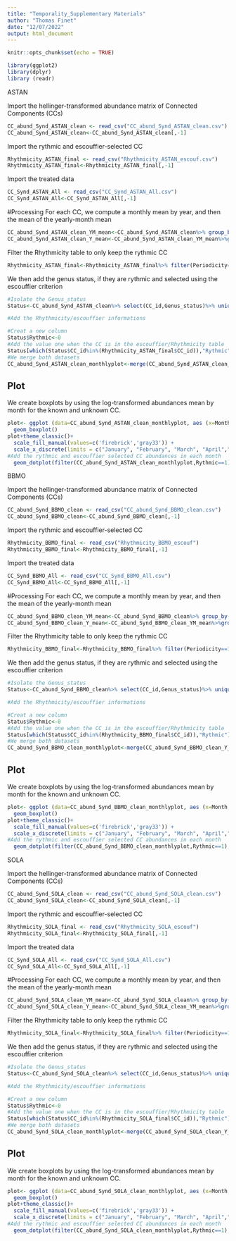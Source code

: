 ---
title: "Temporality_Supplementary Materials"
author: "Thomas Finet"
date: "12/07/2022"
output: html_document
---

```{r }
knitr::opts_chunk$set(echo = TRUE)

library(ggplot2)
library(dplyr)
library (readr)
```



################################################################  ASTAN  ######################################################



Import the hellinger-transformed abundance matrix of Connected Components (CCs)

```{r}
CC_abund_Synd_ASTAN_clean <- read_csv("CC_abund_Synd_ASTAN_clean.csv")
CC_abund_Synd_ASTAN_clean<-CC_abund_Synd_ASTAN_clean[,-1]

```

Import the rythmic and escouffier-selected CC
```{r}
Rhythmicity_ASTAN_final <- read_csv("Rhythmicity_ASTAN_escouf.csv")
Rhythmicity_ASTAN_final<-Rhythmicity_ASTAN_final[,-1]
```

Import the treated data
```{r}
CC_Synd_ASTAN_All <- read_csv("CC_Synd_ASTAN_All.csv")
CC_Synd_ASTAN_All<-CC_Synd_ASTAN_All[,-1]
```

#Processing
For each CC, we compute a monthly mean by year, and then the mean of the yearly-month mean
```{r}
CC_abund_Synd_ASTAN_clean_YM_mean<-CC_abund_Synd_ASTAN_clean%>% group_by(CC_id, Month,Year)%>% summarize(mean_abundance_month_year= mean(abundance))
CC_abund_Synd_ASTAN_clean_Y_mean<-CC_abund_Synd_ASTAN_clean_YM_mean%>%group_by(CC_id,Month)%>% summarize(mean_abundance_year= mean(mean_abundance_month_year))
```

Filter the Rhythmicity table to only keep the rythmic CC 

```{r}
Rhythmicity_ASTAN_final<-Rhythmicity_ASTAN_final%>% filter(Periodicity==1)
```

We then add the genus status, if they are rythmic and selected using the escouffier criterion

```{r}
#Isolate the Genus_status 
Status<-CC_abund_Synd_ASTAN_clean%>% select(CC_id,Genus_status)%>% unique()

#Add the Rhythmicity/escouffier informations

#Creat a new column
Status$Rythmic<-0
#Add the value one when the CC is in the escouffier/Rhythmicity table
Status[which(Status$CC_id%in%(Rhythmicity_ASTAN_final$CC_id)),"Rythmic"]<-1
#We merge both datasets
CC_abund_Synd_ASTAN_clean_monthlyplot<-merge(CC_abund_Synd_ASTAN_clean_Y_mean,Status,by="CC_id")

```

## Plot

We create boxplots by using the log-transformed abundances mean by month for the known and unknown CC. 

```{r plot}
plot<- ggplot (data=CC_abund_Synd_ASTAN_clean_monthlyplot, aes (x=Month,y=log(mean_abundance_year), fill=Genus_status))+ 
  geom_boxplot()
plot+theme_classic()+
  scale_fill_manual(values=c('firebrick','gray33')) +
  scale_x_discrete(limits = c("January", "February", "March", "April","May","June","July","August", "September", "October","November", "December"))+
#Add the rythmic and escouffier selected CC abundances in each month
  geom_dotplot(filter(CC_abund_Synd_ASTAN_clean_monthlyplot,Rythmic==1),mapping=aes (x=Month,y=log(mean_abundance_year)),binaxis='y', binpositions="all",binwidth=0.14)
```





################################################################  BBMO  ######################################################




Import the hellinger-transformed abundance matrix of Connected Components (CCs)

```{r}
CC_abund_Synd_BBMO_clean <- read_csv("CC_abund_Synd_BBMO_clean.csv")
CC_abund_Synd_BBMO_clean<-CC_abund_Synd_BBMO_clean[,-1]

```

Import the rythmic and escouffier-selected CC
```{r}
Rhythmicity_BBMO_final <- read_csv("Rhythmicity_BBMO_escouf")
Rhythmicity_BBMO_final<-Rhythmicity_BBMO_final[,-1]
```

Import the treated data
```{r}
CC_Synd_BBMO_All <- read_csv("CC_Synd_BBMO_All.csv")
CC_Synd_BBMO_All<-CC_Synd_BBMO_All[,-1]
```

#Processing
For each CC, we compute a monthly mean by year, and then the mean of the yearly-month mean
```{r}
CC_abund_Synd_BBMO_clean_YM_mean<-CC_abund_Synd_BBMO_clean%>% group_by(CC_id, Month,Year)%>% summarize(mean_abundance_month_year= mean(abundance))
CC_abund_Synd_BBMO_clean_Y_mean<-CC_abund_Synd_BBMO_clean_YM_mean%>%group_by(CC_id,Month)%>% summarize(mean_abundance_year= mean(mean_abundance_month_year))
```

Filter the Rhythmicity table to only keep the rythmic CC

```{r}
Rhythmicity_BBMO_final<-Rhythmicity_BBMO_final%>% filter(Periodicity==1)
```

We then add the genus status, if they are rythmic and selected using the escouffier criterion

```{r}
#Isolate the Genus_status 
Status<-CC_abund_Synd_BBMO_clean%>% select(CC_id,Genus_status)%>% unique()

#Add the Rhythmicity/escouffier informations

#Creat a new column
Status$Rythmic<-0
#Add the value one when the CC is in the escouffier/Rhythmicity table
Status[which(Status$CC_id%in%(Rhythmicity_BBMO_final$CC_id)),"Rythmic"]<-1
#We merge both datasets
CC_abund_Synd_BBMO_clean_monthlyplot<-merge(CC_abund_Synd_BBMO_clean_Y_mean,Status,by="CC_id")

```

## Plot

We create boxplots by using the log-transformed abundances mean by month for the known and unknown CC. 

```{r plot}
plot<- ggplot (data=CC_abund_Synd_BBMO_clean_monthlyplot, aes (x=Month,y=log(mean_abundance_year), fill=Genus_status))+ 
  geom_boxplot()
plot+theme_classic()+
  scale_fill_manual(values=c('firebrick','gray33')) +
  scale_x_discrete(limits = c("January", "February", "March", "April","May","June","July","August", "September", "October","November", "December"))+
#Add the rythmic and escouffier selected CC abundances in each month
  geom_dotplot(filter(CC_abund_Synd_BBMO_clean_monthlyplot,Rythmic==1),mapping=aes (x=Month,y=log(mean_abundance_year)),binaxis='y', binpositions="all",binwidth=0.14)
```


################################################################  SOLA  ######################################################


Import the hellinger-transformed abundance matrix of Connected Components (CCs)

```{r}
CC_abund_Synd_SOLA_clean <- read_csv("CC_abund_Synd_SOLA_clean.csv")
CC_abund_Synd_SOLA_clean<-CC_abund_Synd_SOLA_clean[,-1]

```

Import the rythmic and escouffier-selected CC
```{r}
Rhythmicity_SOLA_final <- read_csv("Rhythmicity_SOLA_escouf")
Rhythmicity_SOLA_final<-Rhythmicity_SOLA_final[,-1]
```

Import the treated data
```{r}
CC_Synd_SOLA_All <- read_csv("CC_Synd_SOLA_All.csv")
CC_Synd_SOLA_All<-CC_Synd_SOLA_All[,-1]
```

#Processing
For each CC, we compute a monthly mean by year, and then the mean of the yearly-month mean
```{r}
CC_abund_Synd_SOLA_clean_YM_mean<-CC_abund_Synd_SOLA_clean%>% group_by(CC_id, Month,Year)%>% summarize(mean_abundance_month_year= mean(abundance))
CC_abund_Synd_SOLA_clean_Y_mean<-CC_abund_Synd_SOLA_clean_YM_mean%>%group_by(CC_id,Month)%>% summarize(mean_abundance_year= mean(mean_abundance_month_year))
```

Filter the Rhythmicity table to only keep the rythmic CC

```{r}
Rhythmicity_SOLA_final<-Rhythmicity_SOLA_final%>% filter(Periodicity==1)
```

We then add the genus status, if they are rythmic and selected using the escouffier criterion

```{r}
#Isolate the Genus_status 
Status<-CC_abund_Synd_SOLA_clean%>% select(CC_id,Genus_status)%>% unique()

#Add the Rhythmicity/escouffier informations

#Creat a new column
Status$Rythmic<-0
#Add the value one when the CC is in the escouffier/Rhythmicity table
Status[which(Status$CC_id%in%(Rhythmicity_SOLA_final$CC_id)),"Rythmic"]<-1
#We merge both datasets
CC_abund_Synd_SOLA_clean_monthlyplot<-merge(CC_abund_Synd_SOLA_clean_Y_mean,Status,by="CC_id")

```

## Plot

We create boxplots by using the log-transformed abundances mean by month for the known and unknown CC. 

```{r plot}
plot<- ggplot (data=CC_abund_Synd_SOLA_clean_monthlyplot, aes (x=Month,y=log(mean_abundance_year), fill=Genus_status))+ 
  geom_boxplot()
plot+theme_classic()+
  scale_fill_manual(values=c('firebrick','gray33')) +
  scale_x_discrete(limits = c("January", "February", "March", "April","May","June","July","August", "September", "October","November", "December"))+
#Add the rythmic and escouffier selected CC abundances in each month
  geom_dotplot(filter(CC_abund_Synd_SOLA_clean_monthlyplot,Rythmic==1),mapping=aes (x=Month,y=log(mean_abundance_year)),binaxis='y', binpositions="all",binwidth=0.14)
```
